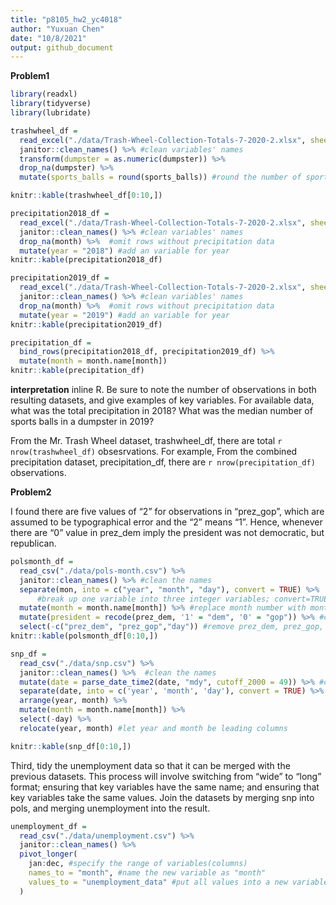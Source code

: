 ```yaml
---
title: "p8105_hw2_yc4018"
author: "Yuxuan Chen"
date: "10/8/2021"
output: github_document
---
```

**Problem1**
```r
library(readxl)
library(tidyverse)
library(lubridate)
```

```r
trashwheel_df = 
  read_excel("./data/Trash-Wheel-Collection-Totals-7-2020-2.xlsx", sheet = "Mr. Trash Wheel", range = "A2:N535") %>% #Read the excel file
  janitor::clean_names() %>% #clean variables' names
  transform(dumpster = as.numeric(dumpster)) %>% 
  drop_na(dumpster) %>% 
  mutate(sports_balls = round(sports_balls)) #round the number of sports balls to the nearest integer

knitr::kable(trashwheel_df[0:10,])
```

```r
precipitation2018_df = 
  read_excel("./data/Trash-Wheel-Collection-Totals-7-2020-2.xlsx", sheet = "2018 Precipitation", range = "A2:B15") %>% 
  janitor::clean_names() %>% #clean variables' names
  drop_na(month) %>%  #omit rows without precipitation data
  mutate(year = "2018") #add an variable for year
knitr::kable(precipitation2018_df)

precipitation2019_df = 
  read_excel("./data/Trash-Wheel-Collection-Totals-7-2020-2.xlsx", sheet = "2019 Precipitation", range = "A2:B15") %>% 
  janitor::clean_names() %>% #clean variables' names
  drop_na(month) %>%  #omit rows without precipitation data
  mutate(year = "2019") #add an variable for year
knitr::kable(precipitation2019_df)

precipitation_df = 
  bind_rows(precipitation2018_df, precipitation2019_df) %>% 
  mutate(month = month.name[month])
knitr::kable(precipitation_df)

```

**interpretation**
inline R. Be sure to note the number of observations in both resulting datasets, and give examples of key variables. For available data, what was the total precipitation in 2018? What was the median number of sports balls in a dumpster in 2019?

From the Mr. Trash Wheel dataset, trashwheel_df, there are total `r nrow(trashwheel_df)` obsesrvations. For example, 
From the combined precipitation dataset, precipitation_df, there are `r nrow(precipitation_df)` observations.


**Problem2**

I found there are five values of "2" for observations in "prez_gop", which are assumed to be typographical error and the "2" means "1". Hence, whenever there are "0" value in prez_dem imply the president was not democratic, but republican.
```r
polsmonth_df = 
  read_csv("./data/pols-month.csv") %>% 
  janitor::clean_names() %>% #clean the names
  separate(mon, into = c("year", "month", "day"), convert = TRUE) %>% 
      #break up one variable into three integer variables; convert=TRUE: detects column classes
  mutate(month = month.name[month]) %>% #replace month number with month name
  mutate(president = recode(prez_dem, '1' = "dem", '0' = "gop")) %>% #create president variable taking values gop and dem
  select(-c("prez_dem", "prez_gop","day")) #remove prez_dem, prez_gop, day variable
knitr::kable(polsmonth_df[0:10,])
```

```r
snp_df = 
  read_csv("./data/snp.csv") %>% 
  janitor::clean_names() %>%  #clean the names
  mutate(date = parse_date_time2(date, "mdy", cutoff_2000 = 49)) %>% #change date-time format
  separate(date, into = c('year', 'month', 'day'), convert = TRUE) %>% 
  arrange(year, month) %>% 
  mutate(month = month.name[month]) %>% 
  select(-day) %>% 
  relocate(year, month) #let year and month be leading columns

knitr::kable(snp_df[0:10,]) 
```

Third, tidy the unemployment data so that it can be merged with the previous datasets. This process will involve switching from “wide” to “long” format; ensuring that key variables have the same name; and ensuring that key variables take the same values.
Join the datasets by merging snp into pols, and merging unemployment into the result.

```r
unemployment_df = 
  read_csv("./data/unemployment.csv") %>% 
  janitor::clean_names() %>% 
  pivot_longer(
    jan:dec, #specify the range of variables(columns)
    names_to = "month", #name the new variable as "month"
    values_to = "unemployment_data" #put all values into a new variable named "unemployment_data"
  )
  
```









